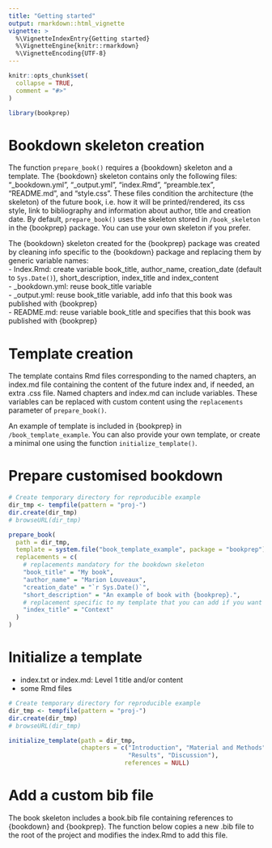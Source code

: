 ```yaml
---
title: "Getting started"
output: rmarkdown::html_vignette
vignette: >
  %\VignetteIndexEntry{Getting started}
  %\VignetteEngine{knitr::rmarkdown}
  %\VignetteEncoding{UTF-8}
---
```


```r
knitr::opts_chunk$set(
  collapse = TRUE,
  comment = "#>"
)
```

```r
library(bookprep)
```

# Bookdown skeleton creation     

The function `prepare_book()` requires a {bookdown} skeleton and a template. The {bookdown} skeleton contains only the following files: "_bookdown.yml", "_output.yml", "index.Rmd", "preamble.tex", "README.md", and "style.css". These files condition the architecture (the skeleton) of the future book, i.e. how it will be printed/rendered, its css style, link to bibliography and information about author, title and creation date. By default, `prepare_book()` uses the skeleton stored in `/book_skeleton` in the {bookprep} package. You can use your own skeleton if you prefer.        

The {bookdown} skeleton created for the {bookprep} package was created by cleaning info specific to the {bookdown} package and replacing them by generic variable names:      
- Index.Rmd: create variable book_title, author_name, creation_date (default to `Sys.Date()`), short_description, index_title and index_content   
- _bookdown.yml: reuse book_title variable  
- _output.yml: reuse book_title variable, add info that this book was published with {bookprep}             
- README.md: reuse variable book_title and specifies that this book was published with {bookprep}             



# Template creation     

The template contains Rmd files corresponding to the named chapters, an index.md file containing the content of the future index and, if needed, an extra .css file. Named chapters and index.md can include variables. These variables can be replaced with custom content using the `replacements` parameter of `prepare_book()`.    

An example of template is included in {bookprep} in `/book_template_example`. You can also provide your own template, or create a minimal one using the function `initialize_template()`.    


<!-- 

# Find and replace all variables in one text file of the book skeleton

-->

<!-- 

```r
# copy to a temporary file to avoid overwriting the package
index_tmp <- tempfile(pattern = "index-")

file.copy(from = system.file("book_skeleton/index.Rmd", package = "bookprep"), to = index_tmp)

bookprep:::find_and_replace(
  file = index_tmp,
  replacements = c(
    "book_title" = "My book",
    "author_name" = "Marion Louveaux",
    "creation_date" = "`r Sys.Date()`",
    "short_description" = "An example of book with {bookprep}.",
    "index_title" = "Context"
  )
)
```

-->



<!-- 

# Modify all variables in all files

-->

<!-- 

```r
# Create temporary directory for reproducible example
dir_tmp <- tempfile(pattern = "proj-")
dir.create(dir_tmp)
# browseURL(dir_tmp)

# prepare_files() requires a directory with some files inside to look for replacements
file.copy(from = system.file("book_skeleton", package = "bookprep"), to = dir_tmp, recursive = TRUE)

bookprep:::prepare_files(
  path = dir_tmp,
  replacements = c(
    "book_title" = "My book",
    "author_name" = "Marion Louveaux",
    "creation_date" = "`r Sys.Date()`",
    "short_description" = "An example of book with {bookprep}.",
    "index_title" = "Context"
  )
)
```

-->



# Prepare customised bookdown

```r
# Create temporary directory for reproducible example
dir_tmp <- tempfile(pattern = "proj-")
dir.create(dir_tmp)
# browseURL(dir_tmp)

prepare_book(
  path = dir_tmp,
  template = system.file("book_template_example", package = "bookprep"),
  replacements = c(
    # replacements mandatory for the bookdown skeleton
    "book_title" = "My book",
    "author_name" = "Marion Louveaux",
    "creation_date" = "`r Sys.Date()`",
    "short_description" = "An example of book with {bookprep}.",
    # replacement specific to my template that you can add if you want
    "index_title" = "Context"
  )
)
```

# Initialize a template

- index.txt or index.md: Level 1 title and/or content     
- some Rmd files    


```r
# Create temporary directory for reproducible example
dir_tmp <- tempfile(pattern = "proj-")
dir.create(dir_tmp)
# browseURL(dir_tmp)

initialize_template(path = dir_tmp, 
                    chapters = c("Introduction", "Material and Methods",
                                 "Results", "Discussion"),
                                references = NULL)
```

# Add a custom bib file

The book skeleton includes a book.bib file containing references to {bookdown} and {bookprep}. The function below copies a new .bib file to the root of the project and modifies the index.Rmd to add this file.      



```r

```

